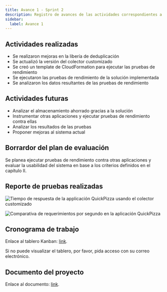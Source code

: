 ```yaml
---
title: Avance 1 - Sprint 2
description: Registro de avances de las actividades correspondientes a la Materia Integradora de ESPOL - PAO I 2025
sidebar:
  label: Avance 1
---
```


## Actividades realizadas

- Se realizaron mejoras en la libería de deduplicación
- Se actualizó la versión del colector customizado
- Se creó un template de CloudFormation para ejecutar las pruebas de rendimiento
- Se ejecutaron las pruebas de rendimiento de la solución implementada
- Se analizaron los datos resultantes de las pruebas de rendimiento

## Actividades futuras

- Analizar el almacenamiento ahorrado gracias a la solución
- Instrumentar otras aplicaciones y ejecutar pruebas de rendimiento contra ellas
- Analizar los resultados de las pruebas
- Proponer mejoras al sistema actual

## Borrardor del plan de evaluación

Se planea ejecutar pruebas de rendimiento contra otras aplicaciones y evaluar la usabilidad
del sistema en base a los criterios definidos en el capítulo II.

## Reporte de pruebas realizadas

![Tiempo de respuesta de la applicación QuickPizza usando el colector customizado](../../../../assets/rt-custom-quickpizza.png)

![Comparativa de requerimientos por segundo en la aplicación QuickPizza](../../../../assets/rps-default-vs-quickpizza.png)

## Cronograma de trabajo


Enlace al tablero Kanban: [link](https://espoldist.atlassian.net/jira/software/projects/SCRUM/boards/1).

<Aside type="tip">

Si no puede visualizar el tablero, por favor, pida acceso con su correo electrónico.

</Aside>

## Documento del proyecto

Enlace al documento: [link](https://typst.app/project/r4ZV4qsFn8WHPgpNHdk5ry).
